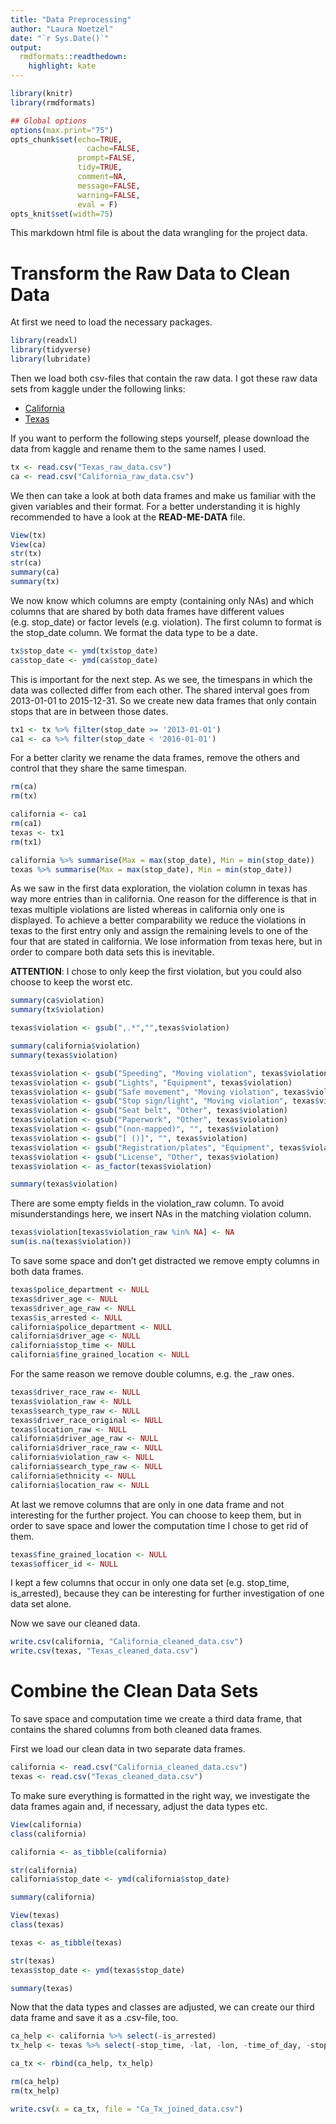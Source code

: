 ```yaml
---
title: "Data Preprocessing"
author: "Laura Noetzel"
date: "`r Sys.Date()`"
output:
  rmdformats::readthedown:
    highlight: kate
---
```



```r
library(knitr)
library(rmdformats)

## Global options
options(max.print="75")
opts_chunk$set(echo=TRUE,
	             cache=FALSE,
               prompt=FALSE,
               tidy=TRUE,
               comment=NA,
               message=FALSE,
               warning=FALSE,
               eval = F)
opts_knit$set(width=75)

```

This markdown html file is about the data wrangling for the project data.

# Transform the Raw Data to Clean Data

At first we need to load the necessary packages.

```r
library(readxl)
library(tidyverse)
library(lubridate)
```

Then we load both csv-files that contain the raw data. I got these raw data sets from kaggle under the following links:

- [California](https://www.kaggle.com/stanford-open-policing/stanford-open-policing-project-california)
- [Texas](https://www.kaggle.com/stanford-open-policing/stanford-open-policing-project-texas)

If you want to perform the following steps yourself, please download the data from kaggle and rename them to the same names I used.

```r
tx <- read.csv("Texas_raw_data.csv")
ca <- read.csv("California_raw_data.csv")
```

We then can take a look at both data frames and make us familiar with the given variables and their format. For a better understanding it is highly recommended to have a look at the **READ-ME-DATA** file.

```r
View(tx)
View(ca)
str(tx)
str(ca)
summary(ca)
summary(tx)
```

We now know which columns are empty (containing only NAs) and which columns that are shared by both data frames have different values (e.g. stop_date) or factor levels (e.g. violation).
The first column to format is the stop_date column. We format the data type to be a date.

```r
tx$stop_date <- ymd(tx$stop_date)
ca$stop_date <- ymd(ca$stop_date)
```

This is important for the next step. As we see, the timespans in which the data was collected differ from each other. The shared interval goes from 2013-01-01 to 2015-12-31. So we create new data frames that only contain stops that are in between those dates.

```r
tx1 <- tx %>% filter(stop_date >= '2013-01-01')
ca1 <- ca %>% filter(stop_date < '2016-01-01')
```

For a better clarity we rename the data frames, remove the others and control that they share the same timespan.

```r
rm(ca)
rm(tx)

california <- ca1
rm(ca1)
texas <- tx1
rm(tx1)

california %>% summarise(Max = max(stop_date), Min = min(stop_date))
texas %>% summarise(Max = max(stop_date), Min = min(stop_date))
```

As we saw in the first data exploration, the violation column in texas has way more entries than in california. One reason for the difference is that in texas multiple violations are listed whereas in california only one is displayed. To achieve a better comparability we reduce the violations in texas to the first entry only and assign the remaining levels to one of the four that are stated in california. We lose information from texas here, but in order to compare both data sets this is inevitable.

**ATTENTION**: I chose to only keep the first violation, but you could also choose to keep the worst etc.

```r
summary(ca$violation)
summary(tx$violation)

texas$violation <- gsub(",.*","",texas$violation)

summary(california$violation)
summary(texas$violation)

texas$violation <- gsub("Speeding", "Moving violation", texas$violation)
texas$violation <- gsub("Lights", "Equipment", texas$violation)
texas$violation <- gsub("Safe movement", "Moving violation", texas$violation)
texas$violation <- gsub("Stop sign/light", "Moving violation", texas$violation)
texas$violation <- gsub("Seat belt", "Other", texas$violation)
texas$violation <- gsub("Paperwork", "Other", texas$violation)
texas$violation <- gsub("(non-mapped)", "", texas$violation)
texas$violation <- gsub("[ ()]", "", texas$violation)
texas$violation <- gsub("Registration/plates", "Equipment", texas$violation)
texas$violation <- gsub("License", "Other", texas$violation)
texas$violation <- as_factor(texas$violation)

summary(texas$violation)

```

There are some empty fields in the violation_raw column. To avoid misunderstandings here, we insert NAs in the matching violation column.

```r
texas$violation[texas$violation_raw %in% NA] <- NA
sum(is.na(texas$violation))
```

To save some space and don't get distracted we remove empty columns in both data frames.

```r
texas$police_department <- NULL
texas$driver_age <- NULL
texas$driver_age_raw <- NULL
texas$is_arrested <- NULL
california$police_department <- NULL
california$driver_age <- NULL
california$stop_time <- NULL
california$fine_grained_location <- NULL

```

For the same reason we remove double columns, e.g. the _raw ones.

```r
texas$driver_race_raw <- NULL
texas$violation_raw <- NULL
texas$search_type_raw <- NULL
texas$driver_race_original <- NULL
texas$location_raw <- NULL
california$driver_age_raw <- NULL
california$driver_race_raw <- NULL
california$violation_raw <- NULL
california$search_type_raw <- NULL
california$ethnicity <- NULL
california$location_raw <- NULL
```

At last we remove columns that are only in one data frame and not interesting for the further project. You can choose to keep them, but in order to save space and lower the computation time I chose to get rid of them.

```r
texas$fine_grained_location <- NULL
texas$officer_id <- NULL
```

I kept a few columns that occur in only one data set (e.g. stop_time, is_arrested), because they can be interesting for further investigation of one data set alone.

Now we save our cleaned data.

```r
write.csv(california, "California_cleaned_data.csv")
write.csv(texas, "Texas_cleaned_data.csv")
```

# Combine the Clean Data Sets

To save space and computation time we create a third data frame, that contains the shared columns from both cleaned data frames.

First we load our clean data in two separate data frames.

```r
california <- read.csv("California_cleaned_data.csv")
texas <- read.csv("Texas_cleaned_data.csv")
```

To make sure everything is formatted in the right way, we investigate the data frames again and, if necessary, adjust the data types etc.

```r
View(california)
class(california)

california <- as_tibble(california)

str(california)
california$stop_date <- ymd(california$stop_date)

summary(california)

View(texas)
class(texas)

texas <- as_tibble(texas)

str(texas)
texas$stop_date <- ymd(texas$stop_date)

summary(texas)

```

Now that the data types and classes are adjusted, we can create our third data frame and save it as a .csv-file, too.

```r
ca_help <- california %>% select(-is_arrested)
tx_help <- texas %>% select(-stop_time, -lat, -lon, -time_of_day, -stop_datetime)

ca_tx <- rbind(ca_help, tx_help)

rm(ca_help)
rm(tx_help)

write.csv(x = ca_tx, file = "Ca_Tx_joined_data.csv")
```

